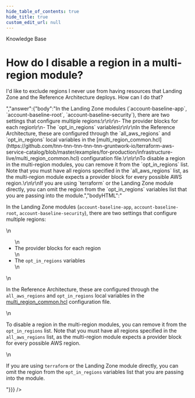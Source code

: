 ```yaml
---
hide_table_of_contents: true
hide_title: true
custom_edit_url: null
---
```



<head>
  <link rel="canonical" href="https://github.com/tnn-tnn-tnn-tnn-tnn-gruntwork-io/knowledge-base/discussions/163" />
</head>

<CenterLayout>
<span className="searchCategory">Knowledge Base</span>
<h1>How do I disable a region in a multi-region module?</h1>
<GitHub discussion={{"id":"D_kwDOF8slf84AOq2f","number":163,"author":{"login":"yorinasub17"},"title":"How do I disable a region in a multi-region module?","body":"I'd like to exclude regions I never use from having resources that Landing Zone and the Reference Architecture deploys. How can I do that?","bodyHTML":"<p dir=\"auto\">I'd like to exclude regions I never use from having resources that Landing Zone and the Reference Architecture deploys. How can I do that?</p>","answer":{"body":"In the Landing Zone modules (`account-baseline-app`, `account-baseline-root`, `account-baseline-security`), there are two settings that configure multiple regions:\r\n\r\n- The provider blocks for each region\r\n- The `opt_in_regions` variables\r\n\r\nIn the Reference Architecture, these are configured through the `all_aws_regions` and `opt_in_regions` local variables in the [multi_region_common.hcl](https://github.com/tnn-tnn-tnn-tnn-tnn-gruntwork-io/terraform-aws-service-catalog/blob/master/examples/for-production/infrastructure-live/multi_region_common.hcl) configuration file.\r\n\r\nTo disable a region in the multi-region modules, you can remove it from the `opt_in_regions` list. Note that you must have all regions specified in the `all_aws_regions` list, as the multi-region module expects a provider block for every possible AWS region.\r\n\r\nIf you are using `terraform` or the Landing Zone module directly, you can omit the region from the `opt_in_regions` variables list that you are passing into the module.","bodyHTML":"<p dir=\"auto\">In the Landing Zone modules (<code class=\"notranslate\">account-baseline-app</code>, <code class=\"notranslate\">account-baseline-root</code>, <code class=\"notranslate\">account-baseline-security</code>), there are two settings that configure multiple regions:</p>\n<ul dir=\"auto\">\n<li>The provider blocks for each region</li>\n<li>The <code class=\"notranslate\">opt_in_regions</code> variables</li>\n</ul>\n<p dir=\"auto\">In the Reference Architecture, these are configured through the <code class=\"notranslate\">all_aws_regions</code> and <code class=\"notranslate\">opt_in_regions</code> local variables in the <a href=\"https://github.com/tnn-tnn-tnn-tnn-tnn-gruntwork-io/terraform-aws-service-catalog/blob/master/examples/for-production/infrastructure-live/multi_region_common.hcl\">multi_region_common.hcl</a> configuration file.</p>\n<p dir=\"auto\">To disable a region in the multi-region modules, you can remove it from the <code class=\"notranslate\">opt_in_regions</code> list. Note that you must have all regions specified in the <code class=\"notranslate\">all_aws_regions</code> list, as the multi-region module expects a provider block for every possible AWS region.</p>\n<p dir=\"auto\">If you are using <code class=\"notranslate\">terraform</code> or the Landing Zone module directly, you can omit the region from the <code class=\"notranslate\">opt_in_regions</code> variables list that you are passing into the module.</p>"}}} />

</CenterLayout>
  

<!-- ##DOCS-SOURCER-START
{
  "sourcePlugin": "github-discussions",
  "hash": "36bd84cd15e789ad35eac04ac405b029"
}
##DOCS-SOURCER-END -->
